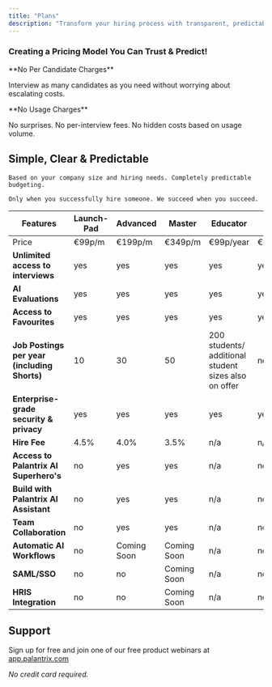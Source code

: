 ```yaml
---
title: "Plans"
description: "Transform your hiring process with transparent, predictable pricing that scales with your success."
---
```


### **Creating a Pricing Model You Can Trust & Predict!**

<Check>
  **No Per Candidate Charges**

  Interview as many candidates as you need without worrying about escalating costs.
</Check>

<Check>
  **No Usage Charges**

  No surprises. No per-interview fees. No hidden costs based on usage volume.
</Check>

## Simple, Clear & Predictable

<CardGroup cols={2}>
  <Card title="Flat Monthly Fee" icon="route-interstate">
    

    Based on your company size and hiring needs. Completely predictable budgeting.
  </Card>
  <Card title="Hire Fee" icon="bullseye-pointer">
    

    Only when you successfully hire someone. We succeed when you succeed.
  </Card>
</CardGroup>

| **Features**                                 | **Launch-Pad** | **Advanced** | **Master**  | **Educator**                                         | **Lite** |
| -------------------------------------------- | -------------- | ------------ | ----------- | ---------------------------------------------------- | -------- |
| Price                                        | €99p/m         | €199p/m      | €349p/m     | €99p/year                                            | €49p/m   |
| **Unlimited access to interviews**           | yes            | yes          | yes         | yes                                                  | yes      |
| **AI Evaluations**                           | yes            | yes          | yes         | yes                                                  | yes      |
| **Access to Favourites**                     | yes            | yes          | yes         | yes                                                  | yes      |
| **Job Postings per year (including Shorts)** | 10             | 30           | 50          | 200 students/ additional student sizes also on offer | no       |
| **Enterprise-grade security & privacy**      | yes            | yes          | yes         | yes                                                  | yes      |
| **Hire Fee**                                 | 4.5%           | 4.0%         | 3.5%        | n/a                                                  | n/a      |
| **Access to Palantrix AI Superhero's**       | no             | yes          | yes         | n/a                                                  | no       |
| **Build with Palantrix AI Assistant**        | no             | yes          | yes         | n/a                                                  | no       |
| **Team Collaboration**                       | no             | yes          | yes         | n/a                                                  | no       |
| **Automatic AI Workflows**                   | no             | Coming Soon  | Coming Soon | n/a                                                  | no       |
| **SAML/SSO**                                 | no             | no           | Coming Soon | n/a                                                  | no       |
| **HRIS Integration**                         | no             | no           | Coming Soon | n/a                                                  | no       |

## Support

Sign up for free and join one of our free product webinars at [app.palantrix.com](http://app.palantrix.com) 

_No credit card required._